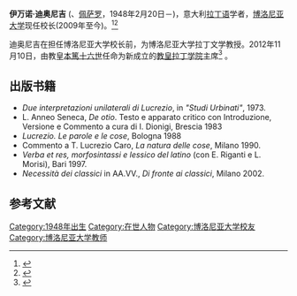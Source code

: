 {{Infobox person
| name               =  伊万诺·迪奥尼吉<br>  Ivano Dionigi
| image              = Ivano Dionigi 2016.jpg
| birth_date         = 1948年2月20日
| birth_place        = [[佩萨罗|佩萨罗]]
| education          = [[博洛尼亚大学|博洛尼亚大学]]
| occupation         = 意大利[[拉丁语|拉丁语]]学者
| employer           = 
}}
'''伊万诺·迪奥尼吉''' ({{lang-it|Ivano Dionigi}}、[[佩萨罗|佩萨罗]]，1948年2月20日－)，意大利[[拉丁语|拉丁语]]学者，[[博洛尼亚大学|博洛尼亚大学]]现任校长(2009年至今)。<ref>{{Cite web|url=http://video.gelocal.it/gazzettadimodena/dossier/festival-filosofia-2018-verita/lezioni-di-filosofia-in-pillole-ivano-dionigi-amore-e-verita-della-parola/102763/103369|title=Lezioni di filosofia in pillole. Ivano Dionigi: 'Amore e verità della parola'|date=2018-09-15|website=Video Gazzetta di Modena|language=en|access-date=2018-11-22|archive-date=2018-11-22|archive-url=https://web.archive.org/web/20181122215615/https://video.gelocal.it/gazzettadimodena/dossier/festival-filosofia-2018-verita/lezioni-di-filosofia-in-pillole-ivano-dionigi-amore-e-verita-della-parola/102763/103369|dead-url=no}}</ref><ref>{{Cite news|url=https://www.baritoday.it/eventi/libro-possibile-winter-mazzariol-dionigi-bosco-bari-triggiano-gioia-colle-polignano-21-23-novembre-2018.html|title=Mazzariol, Dionigi e Bosco ospiti del Libro Possibile Winter|work=BariToday|access-date=2018-11-22|archive-date=2020-12-16|archive-url=https://web.archive.org/web/20201216074557/https://www.baritoday.it/eventi/libro-possibile-winter-mazzariol-dionigi-bosco-bari-triggiano-gioia-colle-polignano-21-23-novembre-2018.html|dead-url=no}}</ref>

迪奥尼吉在担任博洛尼亚大学校长前，为博洛尼亚大学拉丁文学教授。2012年11月10日，由教皇[[本篤十六世|本篤十六世]]任命为新成立的[[教皇拉丁学院|教皇拉丁学院]]主席<ref>{{en}}{{cite web|url=http://www.reuters.com/article/2012/11/21/us-vatican-latin-idUSBRE8AK0UJ20121121|title=Vatican tweets on new Latin academy|accessdate=2014-05-23|archive-date=2015-09-24|archive-url=https://web.archive.org/web/20150924172210/http://www.reuters.com/article/2012/11/21/us-vatican-latin-idUSBRE8AK0UJ20121121|dead-url=no}}</ref> 。

== 出版书籍 ==

* ''Due interpretazioni unilaterali di Lucrezio'', in ''"Studi Urbinati"'', 1973.
* L. Anneo Seneca, ''De otio''. Testo e apparato critico con Introduzione, Versione e Commento a cura di I. Dionigi, Brescia 1983
* ''Lucrezio. Le parole e le cose'', Bologna 1988
* Commento a T. Lucrezio Caro, ''La natura delle cose'', Milano 1990.
* ''Verba et res, morfosintassi e lessico del latino'' (con E. Riganti e L. Morisi), Bari 1997.
* ''Necessità dei classici'' in AA.VV., ''Di fronte ai classici'', Milano 2002.

== 参考文献 ==
{{reflist}}
{{Authority control}}

{{DEFAULTSORT:Dionigi, Ivano}}
[[Category:1948年出生|Category:1948年出生]]
[[Category:在世人物|Category:在世人物]]
[[Category:博洛尼亚大学校友|Category:博洛尼亚大学校友]]
[[Category:博洛尼亚大学教师|Category:博洛尼亚大学教师]]